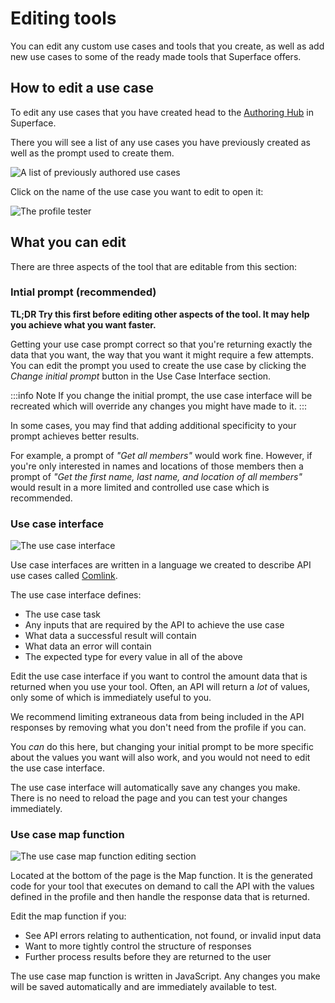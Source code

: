 # Editing tools

You can edit any custom use cases and tools that you create, as well as add new use cases to some of the ready made tools that Superface offers.

## How to edit a use case

To edit any use cases that you have created head to the [Authoring Hub](https://pod.superface.ai/authoring) in Superface.

There you will see a list of any use cases you have previously created as well as the prompt used to create them.

![A list of previously authored use cases](/img/tools/authoring-authored-use-cases.png)

Click on the name of the use case you want to edit to open it:

![The profile tester](/img/tools/authoring-profile-test.png)

## What you can edit

There are three aspects of the tool that are editable from this section:

### Intial prompt (recommended)

**TL;DR Try this first before editing other aspects of the tool. It may help you achieve what you want faster.**

Getting your use case prompt correct so that you're returning exactly the data that you want, the way that you want it might require a few attempts. You can edit the prompt you used to create the use case by clicking the _Change initial prompt_ button in the Use Case Interface section.

:::info Note
If you change the initial prompt, the use case interface will be recreated which will override any changes you might have made to it.
:::

In some cases, you may find that adding additional specificity to your prompt achieves better results.

For example, a prompt of _"Get all members"_ would work fine. However, if you're only interested in names and locations of those members then a prompt of _"Get the first name, last name, and location of all members"_ would result in a more limited and controlled use case which is recommended.

### Use case interface

![The use case interface](/img/tools/authoring-edit-use-case-interface.png)

Use case interfaces are written in a language we created to describe API use cases called [Comlink](https://superface.ai/docs/comlink).

The use case interface defines:

- The use case task
- Any inputs that are required by the API to achieve the use case
- What data a successful result will contain
- What data an error will contain
- The expected type for every value in all of the above

Edit the use case interface if you want to control the amount data that is returned when you use your tool. Often, an API will return a _lot_ of values, only some of which is immediately useful to you.

We recommend limiting extraneous data from being included in the API responses by removing what you don't need from the profile if you can.

You _can_ do this here, but changing your initial prompt to be more specific about the values you want will also work, and you would not need to edit the use case interface.

The use case interface will automatically save any changes you make. There is no need to reload the page and you can test your changes immediately.

### Use case map function

![The use case map function editing section](/img/tools/authoring-edit-use-case-map-function.png)

Located at the bottom of the page is the Map function. It is the generated code for your tool that executes on demand to call the API with the values defined in the profile and then handle the response data that is returned.

Edit the map function if you:

- See API errors relating to authentication, not found, or invalid input data
- Want to more tightly control the structure of responses
- Further process results before they are returned to the user

The use case map function is written in JavaScript. Any changes you make will be saved automatically and are immediately available to test.

